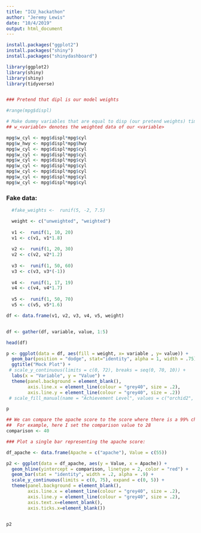 ```yaml
---
title: "ICU_hackathon"
author: "Jeremy Lewis"
date: "10/4/2019"
output: html_document
---
```




```r
install.packages("ggplot2")
install.packages("shiny")
install.packages("shinydashboard")

library(ggplot2)
library(shiny)
library(shiny)
library(tidyverse)
```




```r

```


```r
### Pretend that dipl is our model weights

#range(mpg$displ)

# Make dummy variables that are equal to disp (our pretend weights) times out pretend model variables:
## w_<variable> denotes the weighted data of our <variable> 

mpg$w_cyl <- mpg$displ*mpg$cyl
mpg$w_hwy <- mpg$displ*mpg$hwy
mpg$w_cyl <- mpg$displ*mpg$cyl
mpg$w_cyl <- mpg$displ*mpg$cyl
mpg$w_cyl <- mpg$displ*mpg$cyl
mpg$w_cyl <- mpg$displ*mpg$cyl
mpg$w_cyl <- mpg$displ*mpg$cyl
mpg$w_cyl <- mpg$displ*mpg$cyl
mpg$w_cyl <- mpg$displ*mpg$cyl


```

### Fake data:

```r
  #fake_weights <-  runif(5, -2, 7.5)

  weight <- c("unweighted", "weighted")
 
  v1 <-  runif(1, 10, 20)
  v1 <- c(v1, v1*1.8)  
  
  v2 <-  runif(1, 20, 30)
  v2 <- c(v2, v2*1.2)
  
  v3 <-  runif(1, 50, 60)
  v3 <- c(v3, v3*(-1))
  
  v4 <-  runif(1, 17, 19)
  v4 <- c(v4, v4*1.7)
  
  v5 <-  runif(1, 50, 70)
  v5 <- c(v5, v5*1.6)
```
  
```r
df <- data.frame(v1, v2, v3, v4, v5, weight)


df <- gather(df, variable, value, 1:5)

head(df)
```




```r
p <- ggplot(data = df, aes(fill = weight, x= variable , y= value)) +
  geom_bar(position = "dodge", stat="identity", alpha = 1, width = .75) +
  ggtitle("Mock Plot") +
 # scale_y_continuous(limits = c(0, 72), breaks = seq(0, 70, 10)) +
  labs(x = "Variable", y = "Value") +
  theme(panel.background = element_blank(), 
        axis.line.x = element_line(colour = "grey40", size = .2), 
        axis.line.y = element_line(colour = "grey40", size = .2)) 
 # scale_fill_manual(name = "Achievement Level", values = c("orchid2", "plum1", "skyblue1", "royalblue1" ))

p

```



```r
## We can compare the apache score to the score where there is a 99% chance that the patient will pass away within 48 hours 
##  For example, here I set the comparison value to 28
comparison <- 40

### Plot a single bar representing the apache score:

df_apache <- data.frame(Apache = c("apache"), Value = c(55))

p2 <- ggplot(data = df_apache, aes(y = Value, x = Apache)) + 
  geom_hline(yintercept = comparison, linetype = 2, color = "red") +
  geom_bar(stat = "identity", width = .2, alpha = .9) + 
  scale_y_continuous(limits = c(0, 75), expand = c(0, 5)) +
  theme(panel.background = element_blank(), 
        axis.line.x = element_line(colour = "grey40", size = .2), 
        axis.line.y = element_line(colour = "grey40", size = .2),
        axis.text.x=element_blank(),
        axis.ticks.x=element_blank()) 


p2

```



```r

```
